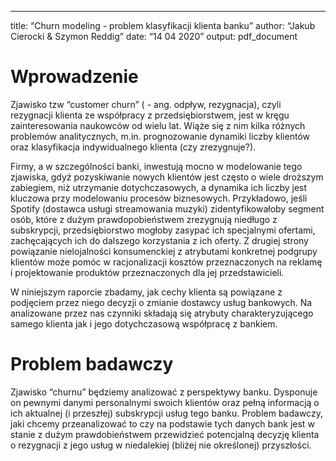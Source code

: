 ---
title: "Churn modeling - problem klasyfikacji klienta banku"
author: "Jakub Cierocki & Szymon Reddig"
date: "14 04 2020"
output: pdf_document


# Wprowadzenie

Zjawisko tzw "customer churn" (\textit{churn} - ang. odpływ, rezygnacja), czyli rezygnacji klienta ze  współpracy z przedsiębiorstwem, jest w kręgu zainteresowania naukowców od wielu lat. Wiąże się z nim kilka różnych problemów analitycznych, m.in. prognozowanie dynamiki liczby klientów oraz klasyfikacja indywidualnego klienta (czy zrezygnuje?).

Firmy, a w szczególności banki, inwestują mocno w modelowanie tego zjawiska, gdyż pozyskiwanie nowych klientów jest często o wiele droższym zabiegiem, niż utrzymanie dotychczasowych, a dynamika ich liczby jest kluczowa przy modelowaniu procesów biznesowych. Przykładowo, jeśli Spotify (dostawca usługi streamowania muzyki) zidentyfikowałoby segment osób, które z dużym prawdopobieństwem zrezygnują niedługo z subskrypcji, przedsiębiorstwo mogłoby zasypać ich specjalnymi ofertami, zachęcających ich do dalszego korzystania z ich oferty. Z drugiej strony powiązanie nielojalności konsumenckiej z atrybutami konkretnej podgrupy klientów może pomóc w racjonalizacji kosztów przeznaczonych na reklamę i projektowanie produktów przeznaczonych dla jej przedstawicieli.

W niniejszym raporcie zbadamy, jak cechy klienta są powiązane z podjęciem przez niego decyzji o zmianie dostawcy usług bankowych. Na analizowane przez nas czynniki składają się atrybuty charakteryzującego samego klienta jak i jego dotychczasową współpracę z bankiem.

# Problem badawczy

Zjawisko "churnu" będziemy analizować z perspektywy banku. Dysponuje on pewnymi danymi personalnymi swoich klientów oraz pełną informacją o ich aktualnej (i przeszłej) subskrypcji usług tego banku. Problem badawczy, jaki chcemy przeanalizować to czy na podstawie tych danych bank jest w stanie z dużym prawdobieństwem przewidzieć potencjalną decyzję klienta o rezygnacji z jego usług w niedalekiej (bliżej nie określonej) przyszłości.
